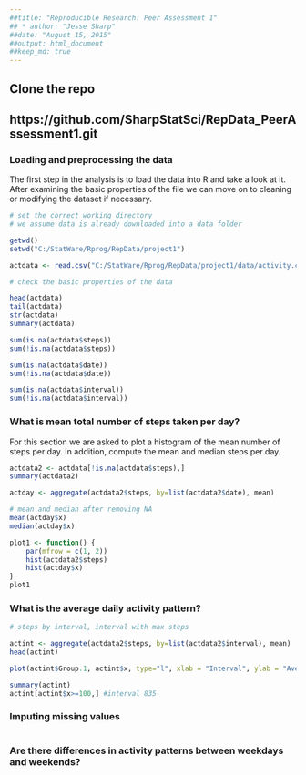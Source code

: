 ```yaml
---
##title: "Reproducible Research: Peer Assessment 1"
## * author: "Jesse Sharp"
##date: "August 15, 2015"
##output: html_document
##keep_md: true
---
```


## Clone the repo
## https://github.com/SharpStatSci/RepData_PeerAssessment1.git

### Loading and preprocessing the data

The first step in the analysis is to load the data into R and take a look at it.
After examining the basic properties of the file we can move on to cleaning or
modifying the dataset if necessary.

```r
# set the correct working directory
# we assume data is already downloaded into a data folder

getwd()
setwd("C:/StatWare/Rprog/RepData/project1")

actdata <- read.csv("C:/StatWare/Rprog/RepData/project1/data/activity.csv")

# check the basic properties of the data

head(actdata)
tail(actdata)
str(actdata)
summary(actdata)

sum(is.na(actdata$steps))
sum(!is.na(actdata$steps))

sum(is.na(actdata$date))
sum(!is.na(actdata$date))

sum(is.na(actdata$interval))
sum(!is.na(actdata$interval))
```

### What is mean total number of steps taken per day?

For this section we are asked to plot a histogram of the mean number of steps
per day. In addition, compute the mean and median steps per day. 

```r
actdata2 <- actdata[!is.na(actdata$steps),]
summary(actdata2)

actday <- aggregate(actdata2$steps, by=list(actdata2$date), mean)

# mean and median after removing NA
mean(actday$x)
median(actday$x)
```


```r
plot1 <- function() {
    par(mfrow = c(1, 2))
    hist(actdata2$steps)
    hist(actday$x)
}
plot1
```

### What is the average daily activity pattern?
```r
# steps by interval, interval with max steps

actint <- aggregate(actdata2$steps, by=list(actdata2$interval), mean)
head(actint)

plot(actint$Group.1, actint$x, type="l", xlab = "Interval", ylab = "Average Steps", col="blue", main="Ave Steps by Interval")

summary(actint)
actint[actint$x>=100,] #interval 835
```
### Imputing missing values

```r
```

### Are there differences in activity patterns between weekdays and weekends?

```r
```
